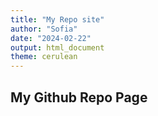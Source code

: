 ```yaml
---
title: "My Repo site"
author: "Sofia"
date: "2024-02-22"
output: html_document
theme: cerulean
---
```


## My Github Repo Page
